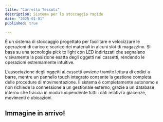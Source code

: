 ```yaml
---
title: "Carrello Tessuti"
description: Sistema per lo stoccaggio rapido
date: "2025-01-01"
published: true
  
---
```


È un sistema di stoccaggio progettato per facilitare e velocizzare le operazioni di carico e scarico dei materiali in alcuni slot di magazzino. Si basa su una tecnologia pick to light con LED indirizzati che segnalano visivamente la posizione esatta degli oggetti nei cassetti, rendendo le operazioni estremamente intuitive.

L’associazione degli oggetti ai cassetti avviene tramite lettura di codici a barre, mentre un pannello touch integrato consente la gestione completa delle procedure di movimentazione. Il sistema è completamente autonomo e non richiede la connessione a un gestionale esterno, grazie a un database interno che traccia in modo indipendente tutti i dati relativi a giacenze, movimenti e ubicazioni.

## Immagine in arrivo!